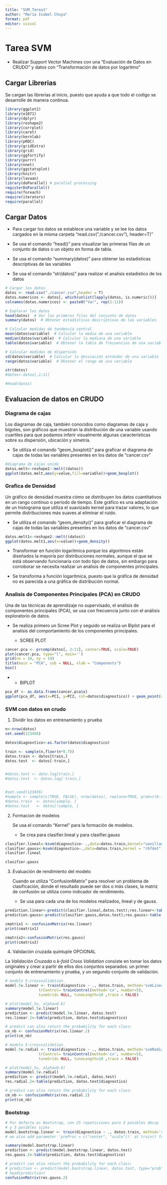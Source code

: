 ```yaml
---
title: "SVM_Tarea1"
author: "María Isabel Chuya"
format: pdf
editor: visual
---
```


# Tarea SVM

-   Realizar Support Vector Machines con una "Evaluación de Datos en CRUDO" y datos con "Transformación de datos por logaritmo"

## Cargar Librerias

Se cargan las librerias al inicio, puesto que ayuda a que todo el codigo se desarrolle de manera continua.

```r
library(ggplot2)
library(e1071)
library(dplyr)
library(reshape2)
library(corrplot)
library(caret)
library(kernlab)
library(pROC)
library(gridExtra)
library(grid)
library(ggfortify)
library(purrr)
library(nnet)
library(ggstatsplot)
library(knitr)
library(lavaan)
library(doParallel) # parallel processing
registerDoParallel()
require(foreach)
require(iterators)
require(parallel)

```

## Cargar Datos

-   Para cargar los datos se establece una variable y se lee los datos cargados en la misma carpeta "read.csv("./cancer.csv"), header=T)"

-   Se usa el comando "head()" para visualizar las primeras filas de un conjunto de datos o un objeto en forma de tabla.

-   Se usa el comando "summary(datos)" para obtener las estadisticas descriptivas de las variables

-   Se usa el comando "str(datos)" para realizar el analisis estadistico de los datos

```r
# Cargar los datos
datos <- read.csv("./cancer.csv",header = T)
datos.numericos <- datos[, which(unlist(lapply(datos, is.numeric)))]
colnames(datos.numericos) <- paste0("Var", rep(1:11))

# Explorar los datos
head(datos)  # Ver las primeras filas del conjunto de datos
summary(datos)  # Obtener estadísticas descriptivas de las variables

# Calcular medidas de tendencia central
mean(datos$variable)  # Calcular la media de una variable
median(datos$variable)  # Calcular la mediana de una variable
table(datos$variable)  # Obtener la tabla de frecuencias de una variable categórica

# Calcular medidas de dispersión
sd(datos$variable)  # Calcular la desviación estándar de una variable
range(datos$variable)  # Obtener el rango de una variable

str(datos)
#datos<-datos[,1:11] 

```

```r
#head(datos)
```

## Evaluacion de datos en CRUDO

### Diagrama de cajas

Los diagramas de caja, también conocidos como diagramas de caja y bigotes, son gráficos que muestran la distribución de una variable usando cuartiles para que podamos inferir visualmente algunas características sobre su dispersión, ubicación y simetría.

-   Se utiliza el comando "geom_boxplot()" para graficar el diagrama de cajas de todas las variables presentes en los datos de "cancer.csv"

```r
#diagrama de cajas unido
datos.melt<-reshape2::melt((datos))
ggplot(datos.melt,aes(y=value,fill=variable))+geom_boxplot()

```

### Grafica de Densidad

Un gráfico de densidad muestra cómo se distribuyen los datos cuantitativos en un rango continuo o período de tiempo. Este gráfico es una adaptación de un histograma que utiliza el suavizado kernel para trazar valores, lo que permite distribuciones más suaves al eliminar el ruido.

-   Se utiliza el comando "geom_density()" para graficar el diagrama de cajas de todas las variables presentes en los datos de "cancer.csv"

```r
datos.melt1<-reshape2::melt((datos))
ggplot(datos.melt1,aes(x=value))+geom_density()
```

-   Transformar en función logarítmica porque los algoritmos están diseñados la mayoría por distribuciones normales, aunque el que se está observando funcionaria con todo tipo de datos, sin embargo para corroborar se necesita realizar un análisis de componentes principales.

-   Se transforma a función logarítmica, puesto que la gráfica de densidad no es parecida a una gráfica de distribución normal.

### Analisis de Componentes Principales (PCA) en CRUDO

Una de las técnicas de aprendizaje no supervisado, el análisis de componentes principales (PCA), se usa con frecuencia junto con el análisis exploratorio de datos.

-   Se realiza primero un Scree Plot y seguido se realiza un Biplot para el analisis del comportamiento de los componentes principales.

    -   SCREE PLOT

```r
cancer.pca <- prcomp(datos[, 2:11], center=TRUE, scale=TRUE)
plot(cancer.pca, type="l", main='')
grid(nx = 10, ny = 14)
title(main = "PCA", sub = NULL, xlab = "Components")
box()
```

-   

    -   BIPLOT

```r
pca_df <- as.data.frame(cancer.pca$x)
ggplot(pca_df, aes(x=PC1, y=PC2, col=datos$diagnostico)) + geom_point(alpha=0.5)
```

### SVM con datos en crudo

1.  Dividir los datos en entrenamiento y prueba

```r
n<-nrow(datos)
set.seed(123456)

datos$diagnostico<-as.factor(datos$diagnostico)

train <- sample(n,floor(n*0.7))
datos.train <- datos[train,]
datos.test  <- datos[-train,]


#datos.test <- dato.log[train,]
#datos.test  <- datos.log[-train,]


#set.seed(123456)
#sample <- sample(c(TRUE, FALSE), nrow(datos), replace=TRUE, prob=c(0.7,0.3))
#datos.train  <- datos[sample, ]
#datos.test   <- datos[!sample, ]
```

2.  Formacion de modelos

    Se usa el comando "Kernel" para la formación de modelos.

    -   Se crea para clasifier.lineal y para clasifier.gauss

```r
clasifier.lineal<-ksvm(diagnostico~ .,data=datos.train,kernel="vanilladot")
clasifier.gauss<-ksvm(diagnostico~.,data=datos.train,kernel = "rbfdot")
clasifier.lineal
```

```r
clasifier.gauss
```

3.  Evaluación de rendimiento del modelo

    Cuando se utiliza "ConfusionMatrix" para resolver un problema de clasificación, donde el resultado puede ser dos o más clases, la matriz de confusión se utiliza como indicador de rendimiento.

    -   Se usa para cada una de los modelos realizados, lineal y de gauss.

```r
prediction.linear<-predict(clasifier.lineal,datos.test);res.linear<-table(prediction.linear,datos.test$diagnostico)
prediction.gauss<-predict(clasifier.gauss,datos.test);res.gauss<-table(prediction.gauss,datos.test$diagnostico)
```

```r
cmatrix1 <- confusionMatrix(res.linear)
print(cmatrix1)
```

```r
cmatrix2<-confusionMatrix(res.gauss)
print(cmatrix2)
```

4.  Validación cruzada quintuple OPCIONAL

La *Validación Cruzada* o *k-fold Cross Validation* consiste en tomar los datos originales y crear a partir de ellos dos conjuntos separados: un primer conjunto de entrenamiento y prueba, y un segundo conjunto de validación.

```r
# modelo 5-crossvalidation 
model.5v.linear <- train(diagnostico ~ ., datos.train, method='svmLinear', 
               trControl= trainControl(method='cv', number=5), 
               tuneGrid= NULL, tuneLength=10 ,trace = FALSE)

# plot(model.5v, alpha=0.6)
summary(model.5v.linear)
prediction <- predict(model.5v.linear, datos.test)                           # predict
res.linear.2<-table(prediction, datos.test$diagnostico)                                  # compare

# predict can also return the probability for each class:
cm_nb <- confusionMatrix(res.linear.2)
print(cm_nb)
```

```r
# modelo 5-crossvalidation 
model.5v.radial <- train(diagnostico ~ ., datos.train, method='svmRadial', 
               trControl= trainControl(method='cv', number=5), 
               tuneGrid= NULL, tuneLength=10 ,trace = FALSE)

# plot(model.5v, alpha=0.6)
summary(model.5v.radial)
prediction <- predict(model.5v.radial, datos.test)                           # predict
res.radial.2<-table(prediction, datos.test$diagnostico)                                  # compare

# predict can also return the probability for each class:
cm_nb <- confusionMatrix(res.radial.2)
print(cm_nb)
```

### Bootstrap

```r
# Por defecto es Bootstrap, con 25 repeticiones para 3 posibles decay
# y 3 posibles sizes
model.bootstrap.linear <- train(diagnostico ~ ., datos.train, method='svmLinear', trace = FALSE) # train
# we also add parameter 'preProc = c("center", "scale"))' at train() for centering and scaling the data

summary(model.bootstrap.linear)
prediction <- predict(model.bootstrap.linear, datos.test)                           # predict
res.gauss.2<-table(prediction, datos.test$diagnostico)                                  # compare

# predict can also return the probability for each class:
# prediction <- predict(model.bootstrap.linear, datos.test, type="prob")  
# head(prediction)
confusionMatrix(res.gauss.2)
```
